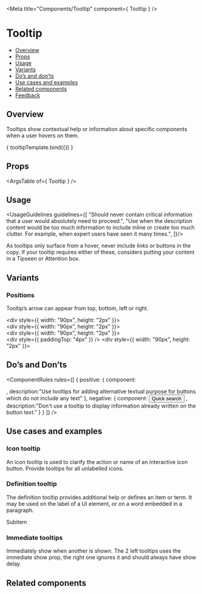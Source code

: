
<Meta
  title="Components/Tooltip"
  component={ Tooltip }
/>

<!--- Component template -->


<!--- Component documentation -->

# Tooltip
- [Overview](#overview)
- [Props](#props)
- [Usage](#usage)
- [Variants](#variants)
- [Do’s and don’ts](#dos-and-donts)
- [Use cases and examples](#use-cases-and-examples)
- [Related components](#related-components)
- [Feedback](#feedback)

## Overview
Tooltips show contextual help or information about specific components when a user hovers on them.

<Canvas>
  <Story name="Overview"
         args={ {prop1: "prop's default value", prop2: "prop's default value"} }>
    { tooltipTemplate.bind({}) }
  </Story>
</Canvas>

## Props
<ArgsTable of={ Tooltip } />

## Usage
<UsageGuidelines guidelines={[
  "Should never contain critical information that a user would absolutely need to proceed.",
  "Use when the description content would be too much information to include inline or create too much clutter. For example, when expert users have seen it many times.",
]}/>

<Tip>As tooltips only surface from a hover, never include links or buttons in the copy. If your tooltip requires either of these, considers putting your content in a Tipseen or Attention box.</Tip>

## Variants
### Positions
Tooltip’s arrow can appear from top, bottom, left or right.
<Canvas>
  <Story name="Positions">
    <div className="width-20">
      <div style={{ width: "90px", height: "2px" }}>
        <Tooltip
          content="top1"
          shouldShowOnMount
          position={Tooltip.positions.BOTTOM}
          modifiers={modifiers}
          animationType="expand"
        >
          <div className="monday-storybook-tooltip_bottom" />
        </Tooltip>
      </div>
    </div>
    <div className="width-20">
      <div style={{ width: "90px", height: "2px" }}>
        <Tooltip
          content="top2"
          shouldShowOnMount
          modifiers={modifiers}
          animationType="expand"
        >
          <div className="monday-storybook-tooltip_top" />
        </Tooltip>
      </div>
    </div>
    <div className="width-20">
      <div style={{ width: "90px", height: "2px" }}>
        <Tooltip
          content="Left"
          position={Tooltip.positions.RIGHT}
          shouldShowOnMount
          modifiers={modifiers}
          animationType="expand"
        >
          <div className="monday-storybook-tooltip_right" />
        </Tooltip>
      </div>
    </div>
    <div className="width-20">
      <div style={{ paddingTop: "4px" }} />
      <div style={{ width: "90px", height: "2px" }}>
        <Tooltip
          content="Right"
          position={Tooltip.positions.LEFT}
          shouldShowOnMount
          modifiers={modifiers}
          animationType="expand"
        >
          <div className="monday-storybook-tooltip_left" />
        </Tooltip>
      </div>
    </div>
  </Story>
</Canvas>

## Do’s and Don’ts
<ComponentRules
  rules={[
    {
      positive: {
        component:
        <Tooltip
          shouldShowOnMount
          content="Open quick search  + B"
        >
          <div className="monday-storybook-tooltip_icon-box"><Icon icon={Bolt} iconSize="32" /></div>
        </Tooltip>,
        description:"Use tooltips for adding alternative textual purpose for buttons which do not include any text"
      },
      negative: {
        component:
        <Tooltip
          shouldShowOnMount
          content="Open quick search  + B"
        >
          <Button>Quick search</Button>
        </Tooltip>,
        description:"Don't use a tooltip to display information already written on the button text."
      }
    }
  ]}
/>

## Use cases and examples
### Icon tooltip
An icon tooltip is used to clarify the action or name of an interactive icon button. Provide tooltips for all unlabelled icons.
<Canvas>
  <Story name="Icon tooltip">
    <div className="monday-storybook-tooltip_box">
      <Tooltip
        content="Hidden columns"
      >
        <div className="monday-storybook-tooltip_icon-wrapper"><Icon icon={Hide} /></div>
      </Tooltip>
    </div>
  </Story>
</Canvas>

### Definition tooltip
The definition tooltip provides additional help or defines an item or term. It may be used on the label of a UI element, or on a word embedded in a paragraph.
<Canvas>
  <Story name="Definition tooltip">
    <div className="monday-storybook-tooltip_box">
      <Tooltip
        content="Item name: Bottom sheets"
      >
        <div className="monday-storybook-tooltip_icon-wrapper">
          <Icon icon={Subitems} /> 
          <span>Subitem</span>
        </div>
      </Tooltip>
    </div>
  </Story>
</Canvas>


### Immediate tooltips
Immediately show when another is shown. The 2 left tooltips uses the immediate show prop, the right one ignores it and should always have show delay.
<Canvas>
  <Story name="Immediate tooltips">
    <div className="monday-storybook-tooltip_box">
      <Tooltip
        content="I'm a tooltip"
      >
        <TooltipReference />
      </Tooltip>
      <Tooltip
        content="I'm a tooltip"
      >
        <TooltipReference />
      </Tooltip>
      <Tooltip
        content="I'm a tooltip"
      >
        <TooltipReference />
      </Tooltip>
    </div>
  </Story>
</Canvas>

## Related components
<RelatedComponents componentsNames={[]} />